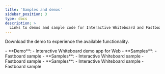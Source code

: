 ```yaml
---
title: 'Samples and demos'
sidebar_position: 3
type: docs
description: >
  Links to demos and sample code for Interactive Whiteboard and Fastboard
---
```



Download the demo <Vpl k="CLIENT" /> to experience the available functionality.

<PlatformWrapper platform="web">
- **Demo**:
    - <Link to = "https://demo.whiteboard.agora.io/?tempName=&region=us-sv"> Interactive Whiteboard demo app for Web </Link>
- **Samples**:
    - <Link to = "https://github.com/netless-io/fastboard"> Fastboard sample </Link>
</PlatformWrapper>

<PlatformWrapper platform="android">
- **Samples**:
    - <Link to = "https://github.com/netless-io/whiteboard-android"> Interactive Whiteboard sample </Link>
    - <Link to = "https://github.com/netless-io/fastboard"> Fastboard sample </Link>
</PlatformWrapper>

<PlatformWrapper platform="ios">
- **Samples**:
    - <Link to = "https://github.com/netless-io/Whiteboard-iOS"> Interactive Whiteboard sample </Link>
    - <Link to = "https://github.com/netless-io/fastboard"> Fastboard sample </Link>
</PlatformWrapper>



